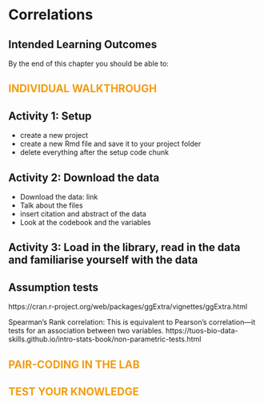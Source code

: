 # Correlations {#sec-cor}

## Intended Learning Outcomes {.unnumbered}

By the end of this chapter you should be able to:


## [Individual Walkthrough]{style="color: #F39C12; text-transform: uppercase;"} {.unnumbered}

## Activity 1: Setup

* create a new project
* create a new Rmd file and save it to your project folder
* delete everything after the setup code chunk 



## Activity 2: Download the data

* Download the data: link
* Talk about the files
* insert citation and abstract of the data
* Look at the codebook and the variables


## Activity 3: Load in the library, read in the data and familiarise yourself with the data


## Assumption tests

https://cran.r-project.org/web/packages/ggExtra/vignettes/ggExtra.html


Spearman’s Rank correlation: This is equivalent to Pearson’s correlation—it tests for an association between two variables.
https://tuos-bio-data-skills.github.io/intro-stats-book/non-parametric-tests.html


## [Pair-coding in the lab]{style="color: #F39C12; text-transform: uppercase;"} {.unnumbered}




## [Test your knowledge]{style="color: #F39C12; text-transform: uppercase;"} {.unnumbered}


